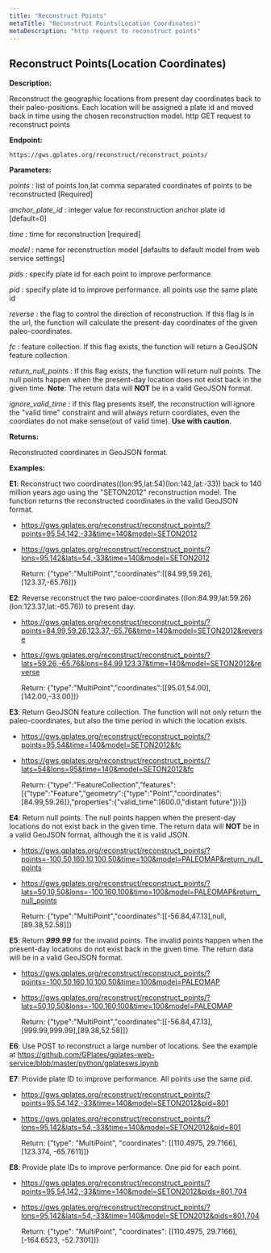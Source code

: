 ```yaml
---
title: "Reconstruct Points"
metaTitle: "Reconstruct Points(Location Coordinates)"
metaDescription: "http request to reconstruct points"
---
```


## Reconstruct Points(Location Coordinates)

**Description:**

Reconstruct the geographic locations from present day coordinates back to their paleo-positions. 
Each location will be assigned a plate id and moved back in time using the chosen reconstruction model.
http GET request to reconstruct points

**Endpoint:**
    
    https://gws.gplates.org/reconstruct/reconstruct_points/
    
**Parameters:**

*points* : list of points lon,lat comma separated coordinates of points to be reconstructed [Required]

*anchor_plate_id* : integer value for reconstruction anchor plate id [default=0]

*time* : time for reconstruction [required]

*model* : name for reconstruction model [defaults to default model from web service settings]

*pids* : specify plate id for each point to improve performance

*pid* : specify plate id to improve performance. all points use the same plate id

*reverse* : the flag to control the direction of reconstruction. If this flag is in the url, 
the function will calculate the present-day coordinates of the given paleo-coordinates.

*fc* : feature collection. If this flag exists, the function will return a GeoJSON feature collection.

*return_null_points* : If this flag exists, the function will return null points. 
The null points happen when the present-day location does not exist back in the given time. 
**Note**: The return data will **NOT** be in a valid GeoJSON format.

*ignore_valid_time* : if this flag presents itself, the reconstruction will ignore the "valid time" constraint and 
will always return coordiates, even the coordiates do not make sense(out of valid time). **Use with caution**.

**Returns:**

Reconstructed coordinates in GeoJSON format.

**Examples:**

**E1**: Reconstruct two coordinates((lon:95,lat:54)(lon:142,lat:-33)) back to 140 million years ago using the "SETON2012" reconstruction model. 
The function returns the reconstructed coordinates in the valid GeoJSON format. 


- https://gws.gplates.org/reconstruct/reconstruct_points/?points=95,54,142,-33&time=140&model=SETON2012
- https://gws.gplates.org/reconstruct/reconstruct_points/?lons=95,142&lats=54,-33&time=140&model=SETON2012
  

    Return: {"type":"MultiPoint","coordinates":[[84.99,59.26],[123.37,-65.76]]}

**E2**: Reverse reconstruct the two paloe-coordinates ((lon:84.99,lat:59.26)(lon:123.37,lat:-65.76)) to present day.

- https://gws.gplates.org/reconstruct/reconstruct_points/?points=84.99,59.26,123.37,-65.76&time=140&model=SETON2012&reverse
- https://gws.gplates.org/reconstruct/reconstruct_points/?lats=59.26,-65.76&lons=84.99,123.37&time=140&model=SETON2012&reverse
  

    Return: {"type":"MultiPoint","coordinates":[[95.01,54.00],[142.00,-33.00]]}

**E3**: Return GeoJSON feature collection. The function will not only return the paleo-coordinates, but also the  time period in which the location exists. 

- https://gws.gplates.org/reconstruct/reconstruct_points/?points=95,54&time=140&model=SETON2012&fc
- https://gws.gplates.org/reconstruct/reconstruct_points/?lats=54&lons=95&time=140&model=SETON2012&fc
  

    Return: {"type":"FeatureCollection","features":[{"type":"Feature","geometry":{"type":"Point","coordinates":[84.99,59.26]},"properties":{"valid_time":[600.0,"distant future"]}}]}

**E4**: Return null points. The null points happen when the present-day locations do not exist back in the given time. 
The return data will **NOT** be in a valid GeoJSON format, although the it is valid JSON. 

- https://gws.gplates.org/reconstruct/reconstruct_points/?points=-100,50,160,10,100,50&time=100&model=PALEOMAP&return_null_points
- https://gws.gplates.org/reconstruct/reconstruct_points/?lats=50,10,50&lons=-100,160,100&time=100&model=PALEOMAP&return_null_points
     

    Return: {"type":"MultiPoint","coordinates":[[-56.84,47.13],null,[89.38,52.58]]}

**E5**: Return ***999.99*** for the invalid points. The invalid points happen when the present-day locations do not exist back in the given time. 
The return data will be in a valid GeoJSON format. 

- https://gws.gplates.org/reconstruct/reconstruct_points/?points=-100,50,160,10,100,50&time=100&model=PALEOMAP
- https://gws.gplates.org/reconstruct/reconstruct_points/?lats=50,10,50&lons=-100,160,100&time=100&model=PALEOMAP
  

    Return: {"type":"MultiPoint","coordinates":[[-56.84,47.13],[999.99,999.99],[89.38,52.58]]}

**E6**: Use POST to reconstruct a large number of locations. See the example at https://github.com/GPlates/gplates-web-service/blob/master/python/gplatesws.ipynb

**E7**: Provide plate ID to improve performance. All points use the same pid.

- https://gws.gplates.org/reconstruct/reconstruct_points/?points=95,54,142,-33&time=140&model=SETON2012&pid=801
- https://gws.gplates.org/reconstruct/reconstruct_points/?lons=95,142&lats=54,-33&time=140&model=SETON2012&pid=801
  

    Return: {"type": "MultiPoint", "coordinates": [[110.4975, 29.7166], [123.374, -65.7611]]}

**E8**: Provide plate IDs to improve performance. One pid for each point.

- https://gws.gplates.org/reconstruct/reconstruct_points/?points=95,54,142,-33&time=140&model=SETON2012&pids=801,704
- https://gws.gplates.org/reconstruct/reconstruct_points/?lons=95,142&lats=54,-33&time=140&model=SETON2012&pids=801,704
  

    Return: {"type": "MultiPoint", "coordinates": [[110.4975, 29.7166], [-164.6523, -52.7301]]}